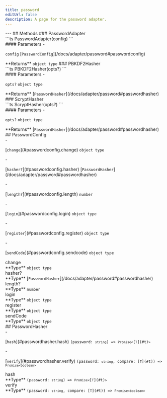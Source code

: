 ```yaml
---
title: password
editUrl: false
description: A page for the password adapter.
---
```



<div class="tsdoc">
<Section type="about">
</Section>
---
## Methods
### PasswordAdapter
<Segment>
<Section type="signature">
```ts
PasswordAdapter(config)
```
</Section>
<Section type="parameters">
#### Parameters
- <p><code class="key">config</code> [<code class="type">PasswordConfig</code>](/docs/adapter/password#passwordconfig)</p>
</Section>
<InlineSection>
**Returns** <code class="primitive">object type</code>
</InlineSection>
</Segment>
### PBKDF2Hasher
<Segment>
<Section type="signature">
```ts
PBKDF2Hasher(opts?)
```
</Section>
<Section type="parameters">
#### Parameters
- <p><code class="key">opts?</code> <code class="primitive">object type</code></p>
</Section>
<InlineSection>
**Returns** [<code class="type">PasswordHasher</code>](/docs/adapter/password#passwordhasher)
</InlineSection>
</Segment>
### ScryptHasher
<Segment>
<Section type="signature">
```ts
ScryptHasher(opts?)
```
</Section>
<Section type="parameters">
#### Parameters
- <p><code class="key">opts?</code> <code class="primitive">object type</code></p>
</Section>
<InlineSection>
**Returns** [<code class="type">PasswordHasher</code>](/docs/adapter/password#passwordhasher)
</InlineSection>
</Segment>
## PasswordConfig
<Segment>
<Section type="parameters">
- <p>[<code class="key">change</code>](#passwordconfig.change) <code class="primitive">object type</code></p>
- <p>[<code class="key">hasher?</code>](#passwordconfig.hasher) [<code class="type">PasswordHasher</code>](/docs/adapter/password#passwordhasher)</p>
- <p>[<code class="key">length?</code>](#passwordconfig.length) <code class="primitive">number</code></p>
- <p>[<code class="key">login</code>](#passwordconfig.login) <code class="primitive">object type</code></p>
- <p>[<code class="key">register</code>](#passwordconfig.register) <code class="primitive">object type</code></p>
- <p>[<code class="key">sendCode</code>](#passwordconfig.sendcode) <code class="primitive">object type</code></p>
</Section>
</Segment>
<NestedTitle id="passwordconfig.change" Tag="h4" parent="PasswordConfig.">change</NestedTitle>
<Segment>
<Section type="parameters">
<InlineSection>
**Type** <code class="primitive">object type</code>
</InlineSection>
</Section>
</Segment>
<NestedTitle id="passwordconfig.hasher" Tag="h4" parent="PasswordConfig.">hasher?</NestedTitle>
<Segment>
<Section type="parameters">
<InlineSection>
**Type** [<code class="type">PasswordHasher</code>](/docs/adapter/password#passwordhasher)
</InlineSection>
</Section>
</Segment>
<NestedTitle id="passwordconfig.length" Tag="h4" parent="PasswordConfig.">length?</NestedTitle>
<Segment>
<Section type="parameters">
<InlineSection>
**Type** <code class="primitive">number</code>
</InlineSection>
</Section>
</Segment>
<NestedTitle id="passwordconfig.login" Tag="h4" parent="PasswordConfig.">login</NestedTitle>
<Segment>
<Section type="parameters">
<InlineSection>
**Type** <code class="primitive">object type</code>
</InlineSection>
</Section>
</Segment>
<NestedTitle id="passwordconfig.register" Tag="h4" parent="PasswordConfig.">register</NestedTitle>
<Segment>
<Section type="parameters">
<InlineSection>
**Type** <code class="primitive">object type</code>
</InlineSection>
</Section>
</Segment>
<NestedTitle id="passwordconfig.sendcode" Tag="h4" parent="PasswordConfig.">sendCode</NestedTitle>
<Segment>
<Section type="parameters">
<InlineSection>
**Type** <code class="primitive">object type</code>
</InlineSection>
</Section>
</Segment>
## PasswordHasher
<Segment>
<Section type="parameters">
- <p>[<code class="key">hash</code>](#passwordhasher.hash) <code class="primitive">(password: <code class="primitive">string</code>) => <code class="primitive">Promise</code><code class="symbol">&lt;</code>[<code class="type">T</code>](#t)<code class="symbol">&gt;</code></code></p>
- <p>[<code class="key">verify</code>](#passwordhasher.verify) <code class="primitive">(password: <code class="primitive">string</code>, compare: [<code class="type">T</code>](#t)) => <code class="primitive">Promise</code><code class="symbol">&lt;</code><code class="primitive">boolean</code><code class="symbol">&gt;</code></code></p>
</Section>
</Segment>
<NestedTitle id="passwordhasher.hash" Tag="h4" parent="PasswordHasher.">hash</NestedTitle>
<Segment>
<Section type="parameters">
<InlineSection>
**Type** <code class="primitive">(password: <code class="primitive">string</code>) => <code class="primitive">Promise</code><code class="symbol">&lt;</code>[<code class="type">T</code>](#t)<code class="symbol">&gt;</code></code>
</InlineSection>
</Section>
</Segment>
<NestedTitle id="passwordhasher.verify" Tag="h4" parent="PasswordHasher.">verify</NestedTitle>
<Segment>
<Section type="parameters">
<InlineSection>
**Type** <code class="primitive">(password: <code class="primitive">string</code>, compare: [<code class="type">T</code>](#t)) => <code class="primitive">Promise</code><code class="symbol">&lt;</code><code class="primitive">boolean</code><code class="symbol">&gt;</code></code>
</InlineSection>
</Section>
</Segment>
</div>